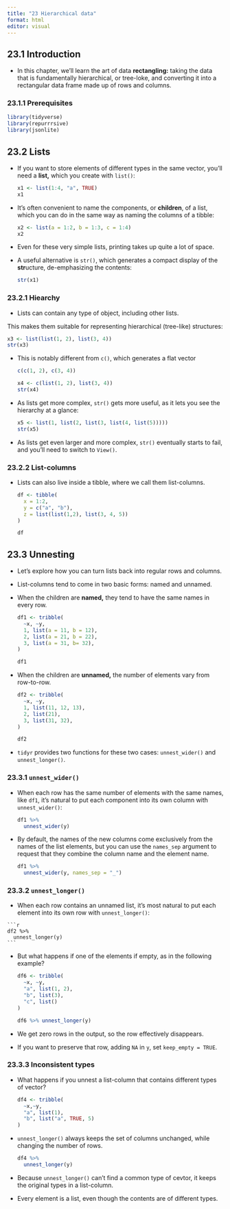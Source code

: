 ```yaml
---
title: "23 Hierarchical data"
format: html
editor: visual
---
```


## 23.1 Introduction

-   In this chapter, we'll learn the art of data **rectangling:** taking the data that is fundamentally hierarchical, or tree-loke, and converting it into a rectangular data frame made up of rows and columns.

### 23.1.1 Prerequisites

```r
library(tidyverse)
library(repurrrsive)
library(jsonlite)
```

## 23.2 Lists

-   If you want to store elements of different types in the same vector, you'll need a **list,** which you create with `list()`:

    ```r
    x1 <- list(1:4, "a", TRUE)
    x1
    ```

-   It's often convenient to name the components, or **children**, of a list, which you can do in the same way as naming the columns of a tibble:

    ```r
    x2 <- list(a = 1:2, b = 1:3, c = 1:4)
    x2
    ```

-   Even for these very simple lists, printing takes up quite a lot of space.

-   A useful alternative is `str()`, which generates a compact display of the **str**ucture, de-emphasizing the contents:

    ```r
    str(x1)
    ```

### 23.2.1 Hiearchy

-   Lists can contain any type of object, including other lists.

This makes them suitable for representing hierarchical (tree-like) structures:

```r
x3 <- list(list(1, 2), list(3, 4))
str(x3)
```

-   This is notably different from `c()`, which generates a flat vector

    ```r
    c(c(1, 2), c(3, 4))
    ```

    ```r
    x4 <- c(list(1, 2), list(3, 4))
    str(x4)
    ```

-   As lists get more complex, `str()` gets more useful, as it lets you see the hierarchy at a glance:

    ```r
    x5 <- list(1, list(2, list(3, list(4, list(5)))))
    str(x5)
    ```

-   As lists get even larger and more complex, `str()` eventually starts to fail, and you'll need to switch to `View()`.

### 23.2.2 List-columns

-   Lists can also live inside a tibble, where we call them list-columns.

    ```r
    df <- tibble(
      x = 1:2,
      y = c("a", "b"),
      z = list(list(1,2), list(3, 4, 5))
    )

    df
    ```

## 23.3 Unnesting

-   Let's explore how you can turn lists back into regular rows and columns.

-   List-columns tend to come in two basic forms: named and unnamed.

-   When the children are **named,** they tend to have the same names in every row.

    ```r
    df1 <- tribble(
      ~x, ~y,
      1, list(a = 11, b = 12),
      2, list(a = 21, b = 22),
      3, list(a = 31, b= 32),
    )

    df1
    ```

-   When the children are **unnamed,** the number of elements vary from row-to-row.

    ```r
    df2 <- tribble(
      ~x, ~y,
      1, list(11, 12, 13),
      2, list(21),
      3, list(31, 32),
    )

    df2
    ```

-   `tidyr` provides two functions for these two cases: `unnest_wider()` and `unnest_longer()`.

### 23.3.1 `unnest_wider()`

-   When each row has the same number of elements with the same names, like `df1`, it's natural to put each component into its own column with `unnest_wider()`:

    ```r
    df1 %>% 
      unnest_wider(y)
    ```

-   By default, the names of the new columns come exclusively from the names of the list elements, but you can use the `names_sep` argument to request that they combine the column name and the element name.

    ```r
    df1 %>% 
      unnest_wider(y, names_sep = "_")
    ```

### 23.3.2 `unnest_longer()`

-    When each row contains an unnamed list, it's most natural to put each element into its own row with `unnest_longer()`:

    ```r
    df2 %>% 
      unnest_longer(y)
    ```

-   But what happens if one of the elements if empty, as in the following example?

    ```r
    df6 <- tribble(
      ~x, ~y,
      "a", list(1, 2),
      "b", list(3),
      "c", list()
    )

    df6 %>% unnest_longer(y)
    ```

-   We get zero rows in the output, so the row effectively disappears.

-   If you want to preserve that row, adding `NA` in `y`, set `keep_empty = TRUE`.

### 23.3.3 Inconsistent types

-   What happens if you unnest a list-column that contains different types of vector?

    ```r
    df4 <- tribble(
      ~x,~y,
      "a", list(1),
      "b", list("a", TRUE, 5)
    )
    ```

-   `unnest_longer()` always keeps the set of columns unchanged, while changing the number of rows.

    ```r
    df4 %>% 
      unnest_longer(y)
    ```

-   Because `unnest_longer()` can't find a common type of cevtor, it keeps the original types in a list-column.

-   Every element is a list, even though the contents are of different types.
